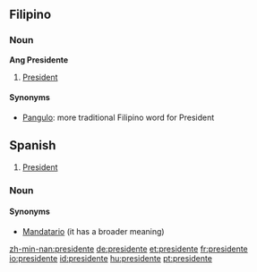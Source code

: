 ==Filipino==
===Noun===
'''Ang Presidente'''
#[[President]]
====Synonyms====
*[[Pangulo]]: more traditional Filipino word for President

==Spanish==
#[[President]]
===Noun===
====Synonyms====
*[[Mandatario]] (it has a broader meaning)

[[zh-min-nan:presidente]]
[[de:presidente]]
[[et:presidente]]
[[fr:presidente]]
[[io:presidente]]
[[id:presidente]]
[[hu:presidente]]
[[pt:presidente]]